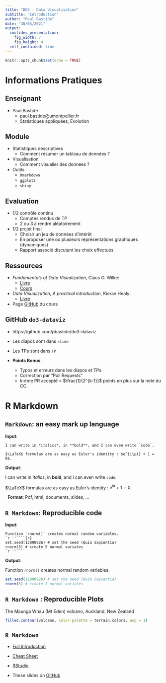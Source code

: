 ```yaml
---
title: "DO3 - Data Visualisation"
subtitle: "Introduction"
author: "Paul Bastide"
date: "30/03/2021"
output:
  ioslides_presentation:
    fig_width: 7
    fig_height: 4
  self_contained: true
---
```


```r
knitr::opts_chunk$set(echo = TRUE)
```

<!-- ************************************************************************ -->
# Informations Pratiques
<!-- ************************************************************************ -->

## Enseignant

- Paul Bastide
    - paul.bastide@umontpellier.fr
    - Statistiques appliquées, Evolution

## Module

* Statistiques descriptives
  * Comment résumer un tableau de données ?

* Visualisation
  * Comment visualier des données ?

* Outils
  * `Rmarkdown`
  * `ggplot2`
  * `shiny`


## Evaluation

* 1/2 contrôle continu
  * Comptes rendus de TP
  * 2 ou 3 à rendre aléatoirement

* 1/2 projet final
  * Choisir un jeu de données d'intérêt
  * En proposer une ou plusieurs représentations graphiques (dynamiques)
  * Rapport associé discutant les choix effectués


## Ressources

* *Fundamentals of Data Visualization*, Claus O. Wilke:
  * [Livre](https://clauswilke.com/dataviz/)
  * [Cours](https://wilkelab.org/SDS375/)

* *Data Visualization, A practical introduction*, Kieran Healy:
  * [Livre](https://socviz.co/)

* Page [GitHub](https://github.com/pbastide/do3-dataviz) du cours

## GitHub `do3-dataviz`

* https://github.com/pbastide/do3-dataviz

* Les diapos sont dans `slide`

* Les TPs sont dans `TP`

* **Points Bonus**:
  * Typos et erreurs dans les diapos et TPs
  * Correction par "Pull Requests"
  * k-ème PR accepté = $\frac{1}{2^{k-1}}$ points en plus sur la note du CC.

<!-- ************************************************************************ -->
# R Markdown
<!-- ************************************************************************ -->

## `Markdown`: an easy mark up language

**Input**:

```
I can write in *italics*, in **bold**, and I can even write `code`.

$\LaTeX$ formulas are as easy as Euler's identity : $e^{i\pi} + 1 = 0$.
```

**Output**:

I can write in *italics*, in **bold**, and I can even write `code`.

$\LaTeX$ formulas are as easy as Euler's identity : $e^{i\pi} + 1 = 0$.


$~$
**Format**:
Pdf, html, documents, slides, ...

## `R Markdown`: Reproducible code

**Input**:

````
Function `rnorm()` creates normal random variables.
`r ''````{r}
set.seed(12890926) # set the seed (Quia Sapientia)
rnorm(5) # create 5 normal variates
`r ''````
````

**Output**:

Function `rnorm()` creates normal random variables.
```r
set.seed(12890926) # set the seed (Quia Sapientia)
rnorm(5) # create 5 normal variates
```


## `R Markdown` : Reproducible Plots

The Maunga Whau (Mt Eden) volcano, Auckland, New Zealand

```r
filled.contour(volcano, color.palette = terrain.colors, asp = 1)
```

## `R Markdown`

* [Full Introduction](https://rmarkdown.rstudio.com/lesson-1.html)

* [Cheat Sheet](https://raw.githubusercontent.com/rstudio/cheatsheets/master/rmarkdown-2.0.pdf)

* [RStudio](https://rstudio.com/)

* These slides on [GitHub](https://github.com/pbastide/do3-dataviz)
